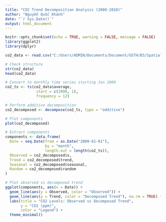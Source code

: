 ```yaml
---
title: "CO2 Trend Decomposition Analysis (2000-2010)"
author: "Nguyễn Quốc Khánh"
date: "`r Sys.Date()`"
output: html_document
---
```


```r
knitr::opts_chunk$set(echo = TRUE, warning = FALSE, message = FALSE)
library(ggplot2)
library(dplyr)
```

```r
co2_data <- read.csv("C:/Users/ADMIN/Documents/Document/USTH/B3/Spatial analysis/co2_2000_2010.csv")

# Check structure
str(co2_data)
head(co2_data)
```

```r
# Convert to monthly time series starting Jan 2000
co2_ts <- ts(co2_data$average, 
              start = c(2000, 1), 
              frequency = 12)
```

```r
# Perform additive decomposition
co2_decomposed <- decompose(co2_ts, type = "additive")

# Plot components
plot(co2_decomposed)
```

```r
# Extract components
components <- data.frame(
  Date = seq.Date(from = as.Date("2000-01-01"), 
                  by = "month", 
                  length.out = length(co2_ts)),
  Observed = co2_decomposed$x,
  Trend = co2_decomposed$trend,
  Seasonal = co2_decomposed$seasonal,
  Random = co2_decomposed$random
)

# Plot observed vs decomposed trend
ggplot(components, aes(x = Date)) +
  geom_line(aes(y = Observed, color = "Observed")) +
  geom_line(aes(y = Trend, color = "Decomposed Trend"), na.rm = TRUE) +
  labs(title = "CO2 Levels: Observed vs Decomposed Trend",
       y = "CO2 (ppm)",
       color = "Legend") +
  theme_minimal()
```

